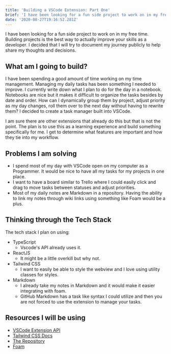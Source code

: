 ```yaml
---
title: 'Building a VSCode Extension: Part One'
brief: 'I have been looking for a fun side project to work on in my free time. Building projects is the best way to actually improve your skills as a developer.'
date: '2020-08-27T19:16:52.281Z'
---
```


I have been looking for a fun side project to work on in my free time. Building projects is the best way to actually improve your skills as a developer. I decided that I will try to document my journey publicly to help share my thoughts and decisions.

## What am I going to build?

I have been spending a good amount of time working on my time management. Managing my daily tasks has been something I needed to improve. I currently write down what I plan to do for the day in a notebook. Notebooks are nice but it makes it difficult to organize the tasks besides by date and order. How can I dynamically group them by project, adjust priority as my day changes, roll them over to the next day without having to rewrite them? I decided to create a task manager built into VSCode.

I am sure there are other extensions that already do this but that is not the point. The plan is to use this as a learning experience and build something specifically for me. I get to determine what features are important and how they tie into my workflow.

## Problems I am solving

- I spend most of my day with VSCode open on my computer as a Programmer. It would be nice to have all my tasks for my projects in one place.
- I want to have a board similar to Trello where I could easily click and drag to move tasks between statuses and adjust priorities.
- Most of my daily notes are Markdown in a repository. Having the ability to link my notes through wiki links using something like Foam would be a plus.

## Thinking through the Tech Stack

The tech stack I plan on using:

- TypeScript
  - Vscode's API already uses it.
- ReactJS
  - It might be a little overkill but why not.
- Tailwind CSS
  - I want to easily be able to style the webview and I love using utility classes for styles.
- Markdown
  - I already take my notes in Markdown and it would make it easier integrating with foam.
  - GitHub Markdown has a task like syntax I could utilize and then you are not forced to use the extension to manage your tasks.

## Resources I will be using

- [VSCode Extension API](https://code.visualstudio.com/api)
- [Tailwind CSS Docs](https://tailwindcss.com/)
- [The Repository](https://github.com/CodeByCorey/vscode-todo-task-manager)
- [Foam](https://foambubble.github.io/foam/)
